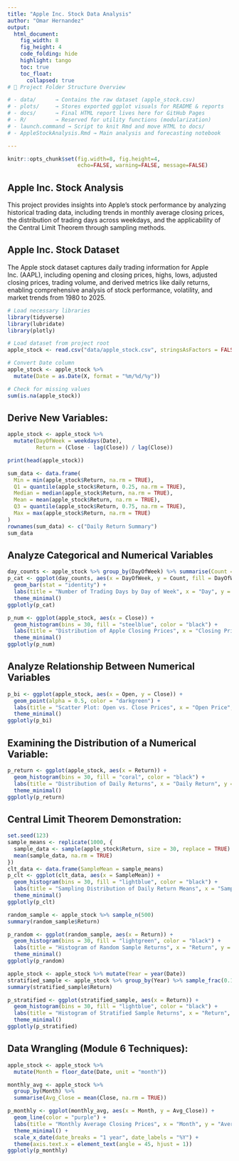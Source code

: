 ```yaml
---
title: "Apple Inc. Stock Data Analysis"
author: "Omar Hernandez"
output:
  html_document:
    fig_width: 8
    fig_height: 4
    code_folding: hide
    highlight: tango
    toc: true
    toc_float:
      collapsed: true
# 📁 Project Folder Structure Overview

# - data/      → Contains the raw dataset (apple_stock.csv)
# - plots/     → Stores exported ggplot visuals for README & reports
# - docs/      → Final HTML report lives here for GitHub Pages
# - R/         → Reserved for utility functions (modularization)
# - launch.command → Script to knit Rmd and move HTML to docs/
# - AppleStockAnalysis.Rmd → Main analysis and forecasting notebook

---
```


```r
knitr::opts_chunk$set(fig.width=8, fig.height=4,
                      echo=FALSE, warning=FALSE, message=FALSE)
```

## Apple Inc. Stock Analysis
This project provides insights into Apple's stock performance by analyzing historical trading data, including trends in monthly average closing prices, the distribution of trading days across weekdays, and the applicability of the Central Limit Theorem through sampling methods.

## Apple Inc. Stock Dataset 
The Apple stock dataset captures daily trading information for Apple Inc. (AAPL), including opening and closing prices, highs, lows, adjusted closing prices, trading volume, and derived metrics like daily returns, enabling comprehensive analysis of stock performance, volatility, and market trends from 1980 to 2025.

```r
# Load necessary libraries
library(tidyverse)
library(lubridate)
library(plotly)

# Load dataset from project root
apple_stock <- read.csv("data/apple_stock.csv", stringsAsFactors = FALSE)

# Convert Date column
apple_stock <- apple_stock %>%
  mutate(Date = as.Date(X, format = "%m/%d/%y"))

# Check for missing values
sum(is.na(apple_stock))
```

## Derive New Variables:
```r
apple_stock <- apple_stock %>%
  mutate(DayOfWeek = weekdays(Date),
         Return = (Close - lag(Close)) / lag(Close))

print(head(apple_stock))

sum_data <- data.frame(
  Min = min(apple_stock$Return, na.rm = TRUE),
  Q1 = quantile(apple_stock$Return, 0.25, na.rm = TRUE),
  Median = median(apple_stock$Return, na.rm = TRUE),
  Mean = mean(apple_stock$Return, na.rm = TRUE),
  Q3 = quantile(apple_stock$Return, 0.75, na.rm = TRUE),
  Max = max(apple_stock$Return, na.rm = TRUE)
)
rownames(sum_data) <- c("Daily Return Summary")
sum_data
```

## Analyze Categorical and Numerical Variables
```r
day_counts <- apple_stock %>% group_by(DayOfWeek) %>% summarise(Count = n())
p_cat <- ggplot(day_counts, aes(x = DayOfWeek, y = Count, fill = DayOfWeek)) +
  geom_bar(stat = "identity") +
  labs(title = "Number of Trading Days by Day of Week", x = "Day", y = "Count") +
  theme_minimal()
ggplotly(p_cat)

p_num <- ggplot(apple_stock, aes(x = Close)) +
  geom_histogram(bins = 30, fill = "steelblue", color = "black") +
  labs(title = "Distribution of Apple Closing Prices", x = "Closing Price", y = "Frequency") +
  theme_minimal()
ggplotly(p_num)
```

## Analyze Relationship Between Numerical Variables
```r
p_bi <- ggplot(apple_stock, aes(x = Open, y = Close)) +
  geom_point(alpha = 0.5, color = "darkgreen") +
  labs(title = "Scatter Plot: Open vs. Close Prices", x = "Open Price", y = "Close Price") +
  theme_minimal()
ggplotly(p_bi)
```

## Examining the Distribution of a Numerical Variable:
```r
p_return <- ggplot(apple_stock, aes(x = Return)) +
  geom_histogram(bins = 30, fill = "coral", color = "black") +
  labs(title = "Distribution of Daily Returns", x = "Daily Return", y = "Frequency") +
  theme_minimal()
ggplotly(p_return)
```

## Central Limit Theorem Demonstration:
```r
set.seed(123)
sample_means <- replicate(1000, {
  sample_data <- sample(apple_stock$Return, size = 30, replace = TRUE)
  mean(sample_data, na.rm = TRUE)
})
clt_data <- data.frame(SampleMean = sample_means)
p_clt <- ggplot(clt_data, aes(x = SampleMean)) +
  geom_histogram(bins = 30, fill = "lightblue", color = "black") +
  labs(title = "Sampling Distribution of Daily Return Means", x = "Sample Mean", y = "Frequency") +
  theme_minimal()
ggplotly(p_clt)

random_sample <- apple_stock %>% sample_n(500)
summary(random_sample$Return)

p_random <- ggplot(random_sample, aes(x = Return)) +
  geom_histogram(bins = 30, fill = "lightgreen", color = "black") +
  labs(title = "Histogram of Random Sample Returns", x = "Return", y = "Frequency") +
  theme_minimal()
ggplotly(p_random)

apple_stock <- apple_stock %>% mutate(Year = year(Date))
stratified_sample <- apple_stock %>% group_by(Year) %>% sample_frac(0.1)
summary(stratified_sample$Return)

p_stratified <- ggplot(stratified_sample, aes(x = Return)) +
  geom_histogram(bins = 30, fill = "lightblue", color = "black") +
  labs(title = "Histogram of Stratified Sample Returns", x = "Return", y = "Frequency") +
  theme_minimal()
ggplotly(p_stratified)
```

## Data Wrangling (Module 6 Techniques):
```r
apple_stock <- apple_stock %>%
  mutate(Month = floor_date(Date, unit = "month"))

monthly_avg <- apple_stock %>%
  group_by(Month) %>%
  summarise(Avg_Close = mean(Close, na.rm = TRUE))

p_monthly <- ggplot(monthly_avg, aes(x = Month, y = Avg_Close)) +
  geom_line(color = "purple") +
  labs(title = "Monthly Average Closing Prices", x = "Month", y = "Average Close") +
  theme_minimal() +
  scale_x_date(date_breaks = "1 year", date_labels = "%Y") +
  theme(axis.text.x = element_text(angle = 45, hjust = 1))
ggplotly(p_monthly)
```

